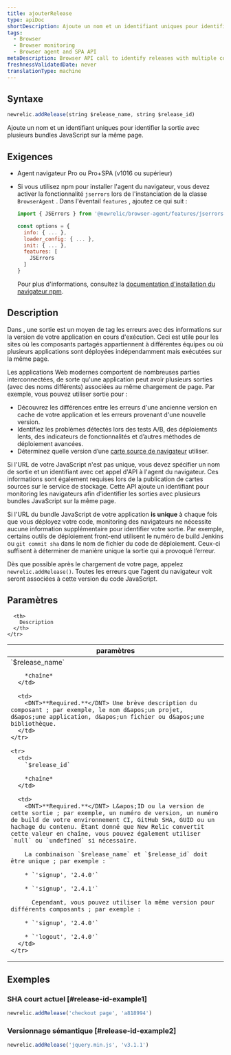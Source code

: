 ```yaml
---
title: ajouterRelease
type: apiDoc
shortDescription: Ajoute un nom et un identifiant uniques pour identifier la sortie avec plusieurs bundles JavaScript sur la même page.
tags:
  - Browser
  - Browser monitoring
  - Browser agent and SPA API
metaDescription: Browser API call to identify releases with multiple components on the same page.
freshnessValidatedDate: never
translationType: machine
---
```


## Syntaxe

```js
newrelic.addRelease(string $release_name, string $release_id)
```

Ajoute un nom et un identifiant uniques pour identifier la sortie avec plusieurs bundles JavaScript sur la même page.

## Exigences

* Agent navigateur Pro ou Pro+SPA (v1016 ou supérieur)

* Si vous utilisez npm pour installer l&apos;agent du navigateur, vous devez activer la fonctionnalité `jserrors` lors de l&apos;instanciation de la classe `BrowserAgent` . Dans l&apos;éventail `features` , ajoutez ce qui suit :

  ```js
  import { JSErrors } from '@newrelic/browser-agent/features/jserrors';

  const options = {
    info: { ... },
    loader_config: { ... },
    init: { ... },
    features: [
      JSErrors
    ]
  }
  ```

  Pour plus d&apos;informations, consultez la [documentation d&apos;installation du navigateur npm](https://www.npmjs.com/package/@newrelic/browser-agent#new-relic-browser-agent).

## Description

Dans <InlinePopover type="browser" />, une sortie est un moyen de tag les erreurs avec des informations sur la version de votre application en cours d&apos;exécution. Ceci est utile pour les sites où les composants partagés appartiennent à différentes équipes ou où plusieurs applications sont déployées indépendamment mais exécutées sur la même page.

Les applications Web modernes comportent de nombreuses parties interconnectées, de sorte qu&apos;une application peut avoir plusieurs sorties (avec des noms différents) associées au même chargement de page. Par exemple, vous pouvez utiliser sortie pour :

* Découvrez les différences entre les erreurs d&apos;une ancienne version en cache de votre application et les erreurs provenant d&apos;une nouvelle version.
* Identifiez les problèmes détectés lors des tests A/B, des déploiements lents, des indicateurs de fonctionnalités et d’autres méthodes de déploiement avancées.
* Déterminez quelle version d’une [carte source de navigateur](/docs/new-relic-browser-source-map-support) utiliser.

Si l&apos;URL de votre JavaScript n&apos;est pas unique, vous devez spécifier un nom de sortie et un identifiant avec cet appel d&apos;API à l&apos;agent du navigateur. Ces informations sont également requises lors de la publication de cartes sources sur le service de stockage. Cette API ajoute un identifiant pour monitoring les navigateurs afin d&apos;identifier les sorties avec plusieurs bundles JavaScript sur la même page.

Si l&apos;URL du bundle JavaScript de votre application <DNT>**is unique**</DNT> à chaque fois que vous déployez votre code, monitoring des navigateurs ne nécessite aucune information supplémentaire pour identifier votre sortie. Par exemple, certains outils de déploiement front-end utilisent le numéro de build Jenkins ou `git commit sha` dans le nom de fichier du code de déploiement. Ceux-ci suffisent à déterminer de manière unique la sortie qui a provoqué l’erreur.

Dès que possible après le chargement de votre page, appelez `newrelic.addRelease()`. Toutes les erreurs que l’agent du navigateur voit seront associées à cette version du code JavaScript.

## Paramètres

<table>
  <thead>
    <tr>
      <th width="25%">
        paramètres
      </th>

      <th>
        Description
      </th>
    </tr>
  </thead>

  <tbody>
    <tr>
      <td>
        `$release_name`

        *chaîne*
      </td>

      <td>
        <DNT>**Required.**</DNT> Une brève description du composant ; par exemple, le nom d&apos;un projet, d&apos;une application, d&apos;un fichier ou d&apos;une bibliothèque.
      </td>
    </tr>

    <tr>
      <td>
        `$release_id`

        *chaîne*
      </td>

      <td>
        <DNT>**Required.**</DNT> L&apos;ID ou la version de cette sortie ; par exemple, un numéro de version, un numéro de build de votre environnement CI, GitHub SHA, GUID ou un hachage du contenu. Étant donné que New Relic convertit cette valeur en chaîne, vous pouvez également utiliser `null` ou `undefined` si nécessaire.

        La combinaison `$release_name` et `$release_id` doit être unique ; par exemple :

        * `'signup', '2.4.0'`

        * `'signup', '2.4.1'`

          Cependant, vous pouvez utiliser la même version pour différents composants ; par exemple :

        * `'signup', '2.4.0'`

        * `'logout', '2.4.0'`
      </td>
    </tr>
  </tbody>
</table>

## Exemples

### SHA court actuel [#release-id-example1]

```js
newrelic.addRelease('checkout page', 'a818994')
```

### Versionnage sémantique [#release-id-example2]

```js
newrelic.addRelease('jquery.min.js', 'v3.1.1')
```